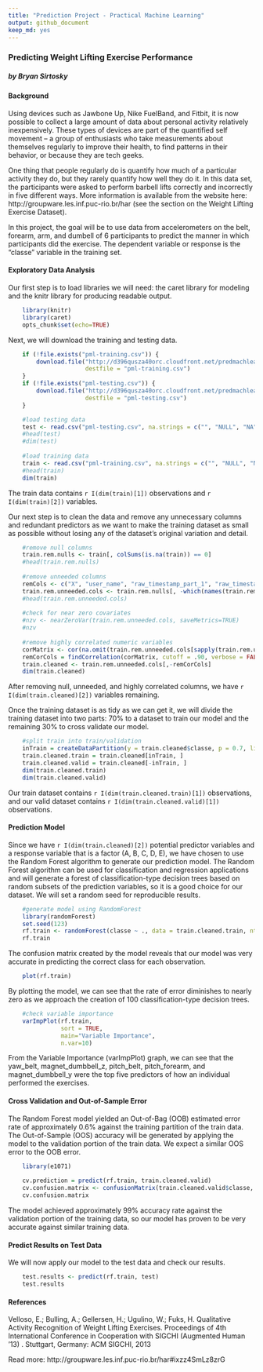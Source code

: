 ```yaml
---
title: "Prediction Project - Practical Machine Learning"
output: github_document
keep_md: yes
---
```

### Predicting Weight Lifting Exercise Performance
##### by Bryan Sirtosky

#### Background
Using devices such as Jawbone Up, Nike FuelBand, and Fitbit, it is now possible to collect a large amount of data about personal activity relatively inexpensively. These types of devices are part of the quantified self movement – a group of enthusiasts who take measurements about themselves regularly to improve their health, to find patterns in their behavior, or because they are tech geeks.

One thing that people regularly do is quantify how much of a particular activity they do, but they rarely quantify how well they do it. In this data set, the participants were asked to perform barbell lifts correctly and incorrectly in five different ways. More information is available from the website here: http://groupware.les.inf.puc-rio.br/har (see the section on the Weight Lifting Exercise Dataset).

In this project, the goal will be to use data from accelerometers on the belt, forearm, arm, and dumbell of 6 participants to predict the manner in which participants did the exercise.  The dependent variable or response is the “classe” variable in the training set.

#### Exploratory Data Analysis
Our first step is to load libraries we will need: the caret library for modeling and the knitr library for producing readable output.
```r
    library(knitr)
    library(caret)
    opts_chunk$set(echo=TRUE)
```
Next, we will download the training and testing data.
```r
    if (!file.exists("pml-training.csv")) {
        download.file("http://d396qusza40orc.cloudfront.net/predmachlearn/pml-training.csv", 
                      destfile = "pml-training.csv")
    }
    if (!file.exists("pml-testing.csv")) {
        download.file("http://d396qusza40orc.cloudfront.net/predmachlearn/pml-testing.csv",
                      destfile = "pml-testing.csv")
    }

    #load testing data
    test <- read.csv("pml-testing.csv", na.strings = c("", "NULL", "NA"))
    #head(test)
    #dim(test)
    
    #load training data
    train <- read.csv("pml-training.csv", na.strings = c("", "NULL", "NA"))
    #head(train)
    dim(train)
```
The train data contains `r I(dim(train)[1])` observations and `r I(dim(train)[2])` variables.

Our next step is to clean the data and remove any unnecessary columns and redundant predictors as we want to make the training dataset as small as possible without losing any of the dataset's original variation and detail.

```r
    #remove null columns
    train.rem.nulls <- train[, colSums(is.na(train)) == 0]
    #head(train.rem.nulls)
    
    #remove unneeded columns
    remCols <- c("X", "user_name", "raw_timestamp_part_1", "raw_timestamp_part_2", "cvtd_timestamp", "new_window", "num_window")
    train.rem.unneeded.cols <- train.rem.nulls[, -which(names(train.rem.nulls) %in% remCols)]
    #head(train.rem.unneeded.cols)
    
    #check for near zero covariates
    #nzv <- nearZeroVar(train.rem.unneeded.cols, saveMetrics=TRUE)
    #nzv
    
    #remove highly correlated numeric variables
    corMatrix <- cor(na.omit(train.rem.unneeded.cols[sapply(train.rem.unneeded.cols, is.numeric)]))
    remCorCols = findCorrelation(corMatrix, cutoff = .90, verbose = FALSE, names = FALSE)
    train.cleaned <- train.rem.unneeded.cols[,-remCorCols]
    dim(train.cleaned)
```
After removing null, unneeded, and highly correlated columns, we have `r I(dim(train.cleaned)[2])` variables remaining.

Once the training dataset is as tidy as we can get it, we will divide the training dataset into two parts:  70% to a dataset to train our model and the remaining 30% to cross validate our model.
```r
    #split train into train/validation
    inTrain = createDataPartition(y = train.cleaned$classe, p = 0.7, list = FALSE)
    train.cleaned.train = train.cleaned[inTrain, ]
    train.cleaned.valid = train.cleaned[-inTrain, ]
    dim(train.cleaned.train)
    dim(train.cleaned.valid)
```
Our train dataset contains `r I(dim(train.cleaned.train)[1])` observations, and our valid dataset contains `r I(dim(train.cleaned.valid)[1])` observations.

#### Prediction Model
Since we have `r I(dim(train.cleaned)[2])` potential predictor variables and a response variable that is a factor (A, B, C, D, E), we have chosen to use the Random Forest algorithm to generate our prediction model.  The Random Forest algorithm can be used for classification and regression applications and will generate a forest of classification-type decision trees based on random subsets of the prediction variables, so it is a good choice for our dataset.  We will set a random seed for reproducible results.
```r
    #generate model using RandomForest
    library(randomForest)
    set.seed(123)
    rf.train <- randomForest(classe ~ ., data = train.cleaned.train, ntree = 500, importance = TRUE)
    rf.train
```
The confusion matrix created by the model reveals that our model was very accurate in predicting the correct class for each observation.
```r
    plot(rf.train)
```

By plotting the model, we can see that the rate of error diminishes to nearly zero as we approach the creation of 100 classification-type decision trees.
```r
    #check variable importance
    varImpPlot(rf.train,
               sort = TRUE,
               main="Variable Importance",
               n.var=10)
```

From the Variable Importance (varImpPlot) graph, we can see that the yaw_belt, magnet_dumbbell_z, pitch_belt, pitch_forearm, and magnet_dumbbell_y were the top five predictors of how an individual performed the exercises.

#### Cross Validation and Out-of-Sample Error
The Random Forest model yielded an Out-of-Bag (OOB) estimated error rate of approximately 0.6% against the training partition of the train data.  The Out-of-Sample (OOS) accuracy will be generated by applying the model to the validation portion of the train data.  We expect a similar OOS error to the OOB error.
```r
    library(e1071)
    
    cv.prediction = predict(rf.train, train.cleaned.valid)
    cv.confusion.matrix <- confusionMatrix(train.cleaned.valid$classe, cv.prediction)
    cv.confusion.matrix
```
The model achieved approximately 99% accuracy rate against the validation portion of the training data, so our model has proven to be very accurate against similar training data.

#### Predict Results on Test Data
We will now apply our model to the test data and check our results.
```r
    test.results <- predict(rf.train, test)
    test.results
```


#### References
Velloso, E.; Bulling, A.; Gellersen, H.; Ugulino, W.; Fuks, H. Qualitative Activity Recognition of Weight Lifting Exercises. Proceedings of 4th International Conference in Cooperation with SIGCHI (Augmented Human '13) . Stuttgart, Germany: ACM SIGCHI, 2013

Read more: http://groupware.les.inf.puc-rio.br/har#ixzz4SmLz8zrG


